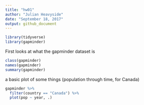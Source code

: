```yaml
---
title: "hw01"
author: "Julian Heavyside"
date: "September 18, 2017"
output: github_document
---
```


```r
library(tidyverse)
library(gapminder)
```

First looks at what the gapminder dataset is

```r

class(gapminder)
names(gapminder)
summary(gapminder)

```

a basic plot of some things (population through time, for Canada)

```r
gapminder %>% 
  filter(country == "Canada") %>% 
  plot(pop ~ year, .)
```

